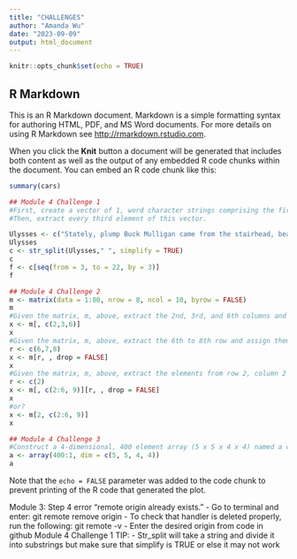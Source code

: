 ```yaml
---
title: "CHALLENGES"
author: "Amanda Wu"
date: "2023-09-09"
output: html_document
---
```


```r
knitr::opts_chunk$set(echo = TRUE)
```

## R Markdown

This is an R Markdown document. Markdown is a simple formatting syntax for authoring HTML, PDF, and MS Word documents. For more details on using R Markdown see <http://rmarkdown.rstudio.com>.

When you click the **Knit** button a document will be generated that includes both content as well as the output of any embedded R code chunks within the document. You can embed an R code chunk like this:

```r
summary(cars)
```

```r
## Module 4 Challenge 1
#First, create a vector of 1, word character strings comprising the first line of the novel Ulysses, by James Joyce: “Stately, plump Buck Mulligan came from the stairhead, bearing a bowl of lather on which a mirror and a razor lay crossed.”
#Then, extract every third element of this vector.

Ulysses <- c("Stately, plump Buck Mulligan came from the stairhead, bearing a bowl of lather on which a mirror and a razor lay crossed.")
Ulysses
c <- str_split(Ulysses," ", simplify = TRUE)
c
f <- c[seq(from = 3, to = 22, by = 3)]
f

```
```r
## Module 4 Challenge 2
m <- matrix(data = 1:80, nrow = 8, ncol = 10, byrow = FALSE)
m
#Given the matrix, m, above, extract the 2nd, 3rd, and 6th columns and assign them to the variable x
x <- m[, c(2,3,6)]
x
#Given the matrix, m, above, extract the 6th to 8th row and assign them to the variable x
r <- c(6,7,8)
x <- m[r, , drop = FALSE]
x
#Given the matrix, m, above, extract the elements from row 2, column 2 to row 6, column 9 and assign them to the variable x
r <- c(2)
x <- m[, c(2:6, 9)][r, , drop = FALSE]
x
#or?
x <- m[2, c(2:6, 9)]
x
```
```r
## Module 4 Challenge 3 
#Construct a 4-dimensional, 400 element array (5 x 5 x 4 x 4) named a consisting of the numbers 400 to 1 (i.e., a descending series)
a <- array(400:1, dim = c(5, 5, 4, 4))
a
```


Note that the `echo = FALSE` parameter was added to the code chunk to prevent printing of the R code that generated the plot.

Module 3: Step 4 error "remote origin already exists."
- Go to terminal and enter: git remote remove origin
- To check that handler is deleted properly, run the following: git remote -v
- Enter the desired origin from code in github
Module 4 Challenge 1 TIP: 
- Str_split will take a string and divide it into substrings but make sure that simplify is TRUE or else it may not work
